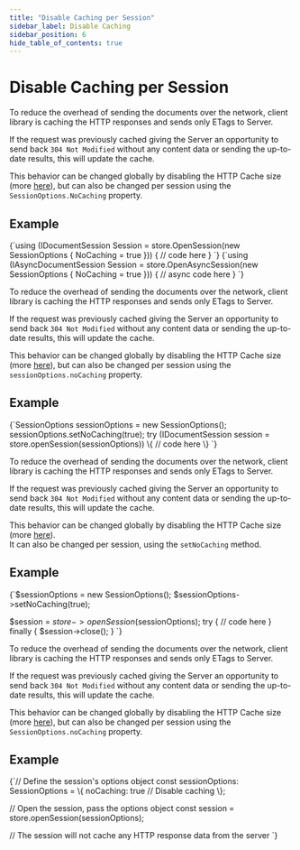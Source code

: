 ---
title: "Disable Caching per Session"
sidebar_label: Disable Caching
sidebar_position: 6
hide_table_of_contents: true
---




# Disable Caching per Session
<LanguageSwitcher supportedLanguages={supportedLanguages} />
<LanguageContent language="csharp">


To reduce the overhead of sending the documents over the network, 
client library is caching the HTTP responses and sends only ETags to Server. 

If the request was previously cached giving the Server an opportunity to send back `304 Not Modified` 
without any content data or sending the up-to-date results, this will update the cache. 

This behavior can be changed globally by disabling the HTTP Cache size (more [here](../../../client-api/configuration/conventions#maxhttpcachesize)), 
but can also be changed per session using the `SessionOptions.NoCaching` property.

## Example

<Tabs groupId='languageSyntax'>
<TabItem value="Sync" label="Sync">
<CodeBlock language="csharp">
{`using (IDocumentSession Session = store.OpenSession(new SessionOptions
{
    NoCaching = true
}))
{
    // code here
}
`}
</CodeBlock>
</TabItem>
<TabItem value="Async" label="Async">
<CodeBlock language="csharp">
{`using (IAsyncDocumentSession Session = store.OpenAsyncSession(new SessionOptions
{
    NoCaching = true
}))
{
    // async code here
}
`}
</CodeBlock>
</TabItem>
</Tabs>


</LanguageContent>
<LanguageContent language="java">


To reduce the overhead of sending the documents over the network, 
client library is caching the HTTP responses and sends only ETags to Server. 

If the request was previously cached giving the Server an opportunity to send back `304 Not Modified` 
without any content data or sending the up-to-date results, this will update the cache.  

This behavior can be changed globally by disabling the HTTP Cache size (more [here](../../../client-api/configuration/conventions#maxhttpcachesize)), 
but can also be changed per session using the `sessionOptions.noCaching` property.

## Example

<TabItem value="something-something" label="disable_caching">
<CodeBlock language="java">
{`SessionOptions sessionOptions = new SessionOptions();
sessionOptions.setNoCaching(true);
try (IDocumentSession session = store.openSession(sessionOptions)) \{
    // code here
\}
`}
</CodeBlock>
</TabItem>


</LanguageContent>
<LanguageContent language="php">


To reduce the overhead of sending the documents over the network, 
client library is caching the HTTP responses and sends only ETags to Server. 

If the request was previously cached giving the Server an opportunity to send back `304 Not Modified` 
without any content data or sending the up-to-date results, this will update the cache. 

This behavior can be changed globally by disabling the HTTP Cache size (more [here](../../../client-api/configuration/conventions#maxhttpcachesize)).  
It can also be changed per session, using the `setNoCaching` method.

## Example

<TabItem value="something-something" label="disable_caching">
<CodeBlock language="php">
{`$sessionOptions = new SessionOptions();
$sessionOptions->setNoCaching(true);

$session = $store->openSession($sessionOptions);
try \{
    // code here
\} finally \{
    $session->close();
\}
`}
</CodeBlock>
</TabItem>


</LanguageContent>
<LanguageContent language="nodejs">


To reduce the overhead of sending the documents over the network, 
client library is caching the HTTP responses and sends only ETags to Server. 

If the request was previously cached giving the Server an opportunity to send back `304 Not Modified` 
without any content data or sending the up-to-date results, this will update the cache. 

This behavior can be changed globally by disabling the HTTP Cache size (more [here](../../../client-api/configuration/conventions#maxhttpcachesize)), 
but can also be changed per session using the `SessionOptions.noCaching` property.

## Example

<TabItem value="something-something" label="disable_caching">
<CodeBlock language="nodejs">
{`// Define the session's options object
const sessionOptions: SessionOptions = \{
    noCaching: true // Disable caching
\};

// Open the session, pass the options object 
const session = store.openSession(sessionOptions);

// The session will not cache any HTTP response data from the server
`}
</CodeBlock>
</TabItem>


</LanguageContent>

<!---
### Session
- [What is a session and how does it work](../../../client-api/session/what-is-a-session-and-how-does-it-work)
- [Opening a session](../../../client-api/session/opening-a-session)
- [Storing entities](../../../client-api/session/storing-entities)
- [Loading entities](../../../client-api/session/loading-entities)
- [Saving changes](../../../client-api/session/saving-changes)


-->